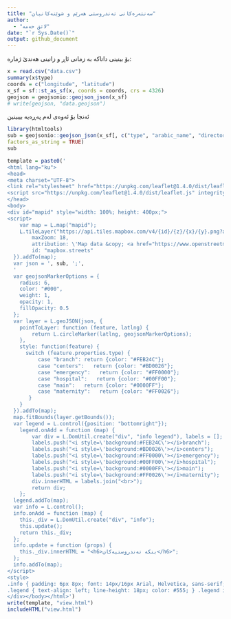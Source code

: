```yaml
---
title: "سەنتەرەکانی تەندروستی هەرێم و شوێنەکانیان"
author: 
  - "لائق حەمە"
date: "`r Sys.Date()`"
output: github_document
---
```


بۆ بینینی داتاکە بە زمانی ئاڕ و زانینی هەندێ ژمارە:

```r
x = read.csv("data.csv")
summary(x$type)
coords = c("longitude", "latitude")
x_sf = sf::st_as_sf(x, coords = coords, crs = 4326)
geojson = geojsonio::geojson_json(x_sf)
# write(geojson, "data.geojson")
```

ئەنجا بۆ ئەوەی لەم پەڕەیە بیبینین

```r
library(htmltools)
sub = geojsonio::geojson_json(x_sf[, c("type", "arabic_name", "directorate")], 
factors_as_string = TRUE)
sub

template = paste0('
<html lang="ku">
<head>
<meta charset="UTF-8">
<link rel="stylesheet" href="https://unpkg.com/leaflet@1.4.0/dist/leaflet.css" integrity="sha512-puBpdR0798OZvTTbP4A8Ix/l+A4dHDD0DGqYW6RQ+9jxkRFclaxxQb/SJAWZfWAkuyeQUytO7+7N4QKrDh+drA==" crossorigin=""/>
<script src="https://unpkg.com/leaflet@1.4.0/dist/leaflet.js" integrity="sha512-QVftwZFqvtRNi0ZyCtsznlKSWOStnDORoefr1enyq5mVL4tmKB3S/EnC3rRJcxCPavG10IcrVGSmPh6Qw5lwrg==" crossorigin=""></script>
</head>
<body>
<div id="mapid" style="width: 100%; height: 400px;">
<script>
    var map = L.map("mapid");
    L.tileLayer("https://api.tiles.mapbox.com/v4/{id}/{z}/{x}/{y}.png?access_token=pk.eyJ1IjoibWFwYm94IiwiYSI6ImNpejY4NXVycTA2emYycXBndHRqcmZ3N3gifQ.rJcFIG214AriISLbB6B5aw", {
        maxZoom: 18,
        attribution: \'Map data &copy; <a href="https://www.openstreetmap.org/">OpenStreetMap</a> contributors, <a href="https://creativecommons.org/licenses/by-sa/2.0/">CC-BY-SA</a>, Imagery © <a href="https://www.mapbox.com/">Mapbox</a>\',
        id: "mapbox.streets"
  }).addTo(map);   
  var json = ', sub, ';', 
  '
  var geojsonMarkerOptions = {
    radius: 6,
    color: "#000",
    weight: 1,
    opacity: 1,
    fillOpacity: 0.5
  };
  var layer = L.geoJSON(json, {
    pointToLayer: function (feature, latlng) {
        return L.circleMarker(latlng, geojsonMarkerOptions);
    },
    style: function(feature) {
      switch (feature.properties.type) {
          case "branch": return {color: "#FEB24C"};
          case "centers":   return {color: "#BD0026"};
          case "emergency":   return {color: "#FF0000"};
          case "hospital":   return {color: "#00FF00"};
          case "main":   return {color: "#0000FF"};
          case "maternity":   return {color: "#FF0026"};
       }
    }
  }).addTo(map);
  map.fitBounds(layer.getBounds());
  var legend = L.control({position: "bottomright"});
    legend.onAdd = function (map) {
        var div = L.DomUtil.create("div", "info legend"), labels = [];
        labels.push("<i style=\'background:#FEB24C\'></i>branch");
        labels.push("<i style=\'background:#BD0026\'></i>centers");
        labels.push("<i style=\'background:#FF0000\'></i>emergency");
        labels.push("<i style=\'background:#00FF00\'></i>hospital");
        labels.push("<i style=\'background:#0000FF\'></i>main");
        labels.push("<i style=\'background:#FF0026\'></i>maternity");
        div.innerHTML = labels.join("<br>");
        return div;
    };
  legend.addTo(map);
  var info = L.control();
  info.onAdd = function (map) {
    this._div = L.DomUtil.create("div", "info");
    this.update();
    return this._div;
  };
  info.update = function (props) {
    this._div.innerHTML = "<h6>بنکە تەندروستیەکان</h6>";
  };
  info.addTo(map);
</script>
<style>
.info { padding: 6px 8px; font: 14px/16px Arial, Helvetica, sans-serif; background: white; background: rgba(255,255,255,0.8); box-shadow: 0 0 15px rgba(0,0,0,0.2); border-radius: 5px; } .info h4 { margin: 0 0 5px; color: #777; }
.legend { text-align: left; line-height: 18px; color: #555; } .legend i { width: 18px; height: 18px; float: left; margin-right: 8px; opacity: 0.7; }</style>
</div></body></html>')
write(template, "view.html")
includeHTML("view.html")
```
